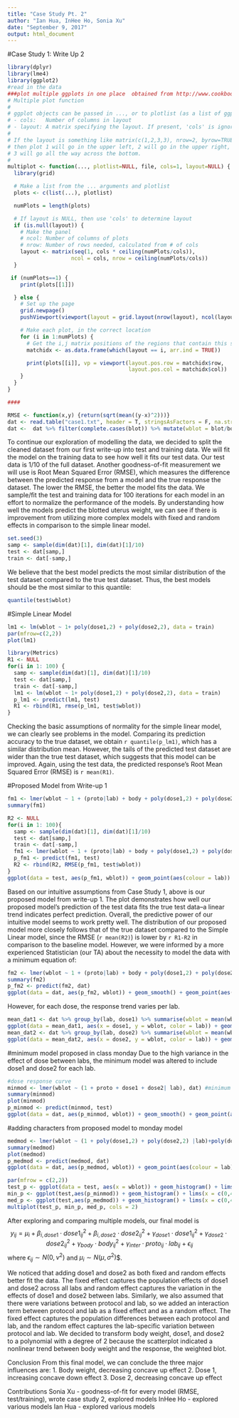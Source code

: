 ```yaml
---
title: "Case Study Pt. 2"
author: "Ian Hua, InHee Ho, Sonia Xu"
date: "September 9, 2017"
output: html_document
---
```


#Case Study 1: Write Up 2
```r
library(dplyr)
library(lme4)
library(ggplot2)
#read in the data
###plot multiple ggplots in one place  obtained from http://www.cookbook-r.com/Graphs/Multiple_graphs_on_one_page_(ggplot2)/
# Multiple plot function
#
# ggplot objects can be passed in ..., or to plotlist (as a list of ggplot objects)
# - cols:   Number of columns in layout
# - layout: A matrix specifying the layout. If present, 'cols' is ignored.
#
# If the layout is something like matrix(c(1,2,3,3), nrow=2, byrow=TRUE),
# then plot 1 will go in the upper left, 2 will go in the upper right, and
# 3 will go all the way across the bottom.
#
multiplot <- function(..., plotlist=NULL, file, cols=1, layout=NULL) {
  library(grid)

  # Make a list from the ... arguments and plotlist
  plots <- c(list(...), plotlist)

  numPlots = length(plots)

  # If layout is NULL, then use 'cols' to determine layout
  if (is.null(layout)) {
    # Make the panel
    # ncol: Number of columns of plots
    # nrow: Number of rows needed, calculated from # of cols
    layout <- matrix(seq(1, cols * ceiling(numPlots/cols)),
                    ncol = cols, nrow = ceiling(numPlots/cols))
  }

 if (numPlots==1) {
    print(plots[[1]])

  } else {
    # Set up the page
    grid.newpage()
    pushViewport(viewport(layout = grid.layout(nrow(layout), ncol(layout))))

    # Make each plot, in the correct location
    for (i in 1:numPlots) {
      # Get the i,j matrix positions of the regions that contain this subplot
      matchidx <- as.data.frame(which(layout == i, arr.ind = TRUE))

      print(plots[[i]], vp = viewport(layout.pos.row = matchidx$row,
                                      layout.pos.col = matchidx$col))
    }
  }
}

####

RMSE <- function(x,y) {return(sqrt(mean((y-x)^2)))} 
dat <- read.table("case1.txt", header = T, stringsAsFactors = F, na.strings = ".", colClasses=c("character","character","numeric","numeric","numeric","numeric","numeric","numeric"))
dat <-  dat %>% filter(complete.cases(blot)) %>% mutate(wblot = blot/body, wwet = wet/body)
```
To continue our exploration of modelling the data, we decided to split the cleaned dataset from our first write-up into test and training data. We will fit the model on the training data to see how well it fits our test data. Our test data is 1/10 of the full dataset. Another goodness-of-fit measurement we will use is Root Mean Squared Error (RMSE), which measures the difference between the predicted response from a model and the true response the dataset. The lower the RMSE, the better the model fits the data. We sample/fit the test and training data for 100 iterations for each model in an effort to normalize the performance of the models. By understanding how well the models predict the blotted uterus weight, we can see if there is improvement from utilizing more complex models with fixed and random effects in comparison to the simple linear model.

```r
set.seed(3)
samp <- sample(dim(dat)[1], dim(dat)[1]/10)
test <- dat[samp,]
train <- dat[-samp,]
```
We believe that the best model predicts the most similar distribution of the test dataset compared to the true test dataset.
Thus, the best models should be the most similar to this quantile:
```r
quantile(test$wblot)
```

#Simple Linear Model
```r
lm1 <- lm(wblot ~ 1+ poly(dose1,2) + poly(dose2,2), data = train)
par(mfrow=c(2,2))
plot(lm1)
```

```r
library(Metrics)
R1 <- NULL
for(i in 1: 100) {
  samp <- sample(dim(dat)[1], dim(dat)[1]/10)
  test <- dat[samp,]
  train <- dat[-samp,]
  lm1 <- lm(wblot ~ 1+ poly(dose1,2) + poly(dose2,2), data = train)
  p_lm1 <- predict(lm1, test)
  R1 <- rbind(R1, rmse(p_lm1, test$wblot))
}
```
Checking the basic assumptions of normality for the simple linear model, we can clearly see problems in the model. Comparing its prediction accuracy to the true dataset, we obtain `r quantile(p_lm1)`, which has a similar distribution mean. However, the tails of the predicted test dataset are wider than the true test dataset, which suggests that this model can be improved. Again, using the test data, the predicted response's Root Mean Squared Error (RMSE) is `r mean(R1)`.

#Proposed Model from Write-up 1
```r
fm1 <- lmer(wblot ~ 1 + (proto|lab) + body + poly(dose1,2) + poly(dose2,2), train)
summary(fm1)
```

```r
R2 <- NULL
for(i in 1: 100){
  samp <- sample(dim(dat)[1], dim(dat)[1]/10)
  test <- dat[samp,]
  train <- dat[-samp,]
  fm1 <- lmer(wblot ~ 1 + (proto|lab) + body + poly(dose1,2) + poly(dose2,2), train)
  p_fm1 <- predict(fm1, test)
  R2 <- rbind(R2, RMSE(p_fm1, test$wblot))
}
ggplot(data = test, aes(p_fm1, wblot)) + geom_point(aes(colour = lab)) + geom_smooth() + geom_line(aes(colour=lab), linetype=5)
```
Based on our intuitive assumptions from Case Study 1, above is our proposed model from write-up 1. The plot demonstrates how well our proposed model's prediction of the test data fits the true test data--a linear trend indicates perfect prediction. Overall, the predictive power of our intuitive model seems to work pretty well. The distribution of our proposed model more closely follows that of the true dataset compared to the Simple Linear model, since the RMSE (`r mean(R2)`) is lower by `r R1-R2` in comparison to the baseline model. However, we were informed by a more experienced Statistician (our TA) about the necessity to model the data with a minimum equation of:

```r
fm2 <- lmer(wblot ~ 1 + (proto|lab) + body + poly(dose1,2) + poly(dose2,2), dat)
summary(fm2)
p_fm2 <- predict(fm2, dat)
ggplot(data = dat, aes(p_fm2, wblot)) + geom_smooth() + geom_point(aes(colour = lab), alpha = 0.3) 

```

However, for each dose, the response trend varies per lab.
```r
mean_dat1 <- dat %>% group_by(lab, dose1) %>% summarise(wblot = mean(wblot))
ggplot(data = mean_dat1, aes(x = dose1, y = wblot, color = lab)) + geom_line()
mean_dat2 <- dat %>% group_by(lab, dose2) %>% summarise(wblot = mean(wblot))
ggplot(data = mean_dat2, aes(x = dose2, y = wblot, color = lab)) + geom_line()

```

#minimum model proposed in class monday
Due to the high variance in the effect of dose between labs, the minimum model was altered to include dose1 and dose2 for each lab.
```r
#dose response curve
minmod <- lmer(wblot ~ (1 + proto + dose1 + dose2| lab), dat) #minimum model
summary(minmod)
plot(minmod)
p_minmod <- predict(minmod, test)
ggplot(data = dat, aes(p_minmod, wblot)) + geom_smooth() + geom_point(aes(colour = lab), alpha = 0.3) #+ geom_line(aes(colour=lab), linetype=5)

```

#adding characters from proposed model to monday model
```r
medmod <- lmer(wblot ~ (1 + poly(dose1,2) + poly(dose2,2) |lab)+poly(dose1,2)+poly(dose2,2)+poly(body,2)+(proto*lab), dat) #med model
summary(medmod)
plot(medmod)
p_medmod <- predict(medmod, dat)
ggplot(data = dat, aes(p_medmod, wblot)) + geom_point(aes(colour = lab)) + geom_smooth() #+ geom_line(aes(colour=lab), linetype=5)

par(mfrow = c(2,2))
test_p <- ggplot(data = test, aes(x = wblot)) + geom_histogram() + lims(x = c(0,4)) + theme_bw()
min_p <- ggplot(test,aes(p_minmod)) + geom_histogram() + lims(x = c(0,4)) + theme_bw()
med_p <- ggplot(test,aes(p_medmod)) + geom_histogram() + lims(x = c(0,4)) + theme_bw()
multiplot(test_p, min_p, med_p, cols = 2)
```
After exploring and comparing multiple models, our final model is $$y_{ij} = \mu_i + \beta_{i,dose1}\cdot dose1_{ij}^2 + \beta_{i,dose2}\cdot dose2_{ij}^2 + \gamma_{dose1}\cdot dose1_{ij}^2 + \gamma_{dose2}\cdot dose2_{ij}^2 + \gamma_{body}\cdot body_{ij}^2 + \gamma_{inter}\cdot proto_{ij}\cdot lab_{ij} +\epsilon_{ij}$$ where $\epsilon_{ij} \sim N(0,\nu^2)$ and $\mu_i \sim N(\mu, \sigma^2)$$.

We noticed that adding dose1 and dose2 as both fixed and random effects better fit the data. The fixed effect captures the population effects of dose1 and dose2 across all labs and random effect captures the variation in the effects of dose1 and dose2 between labs. Similarly, we also assumed that there were variations between protocol and lab, so we added an interaction term between protocol and lab as a fixed effect and as a random effect. The fixed effect captures the population differences between each protocol and lab, and the random effect captures the lab-specific variation between protocol and lab. We decided to transform body weight, dose1, and dose2 to a polynomial with a degree of 2 because the scatterplot indicated a nonlinear trend between body weight and the response, the weighted blot. 

Conclusion
From this final model, we can conclude the three major influences are:
1. Body weight, decreasing concave up effect
2. Dose 1, increasing concave down effect
3. Dose 2, decreasing concave up effect

Contributions
Sonia Xu - goodness-of-fit for every model (RMSE, test/training), wrote case study 2, explored models
InHee Ho - explored various models
Ian Hua - explored various models